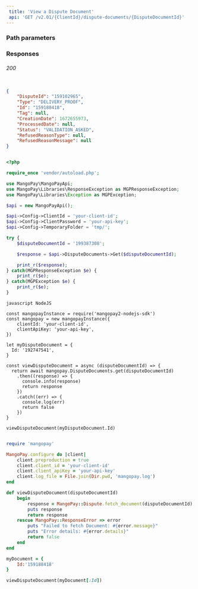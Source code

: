 ```yaml
---  
 title: 'View a Dispute Document'  
 api: 'GET /v2.01/{ClientId}/dispute-documents/{DisputeDocumentId}'  
---  
```


  

### Path parameters  

<DisputeDocumentId />  

### Responses  

###### 200   

<DisputeIdResponse />  

<TypeResponse />  

<IdResponse />  

<TagResponse />  

<CreationDateResponse />  

<ProcessedDateResponse />  

<StatusResponse />  

<RefusedReasonTypeResponse />  

<RefusedReasonMessageResponse />  

 <ResponseExample>  

```json 200  

{
    "DisputeId": "159102965",
    "Type": "DELIVERY_PROOF",
    "Id": "159188418",
    "Tag": null,
    "CreationDate": 1672655973,
    "ProcessedDate": null,
    "Status": "VALIDATION_ASKED",
    "RefusedReasonType": null,
    "RefusedReasonMessage": null
}  

 ```  

 </ResponseExample>  

<RequestExample>  
  
```php PHP  

<?php 

require_once 'vendor/autoload.php';

use MangoPay\MangoPayApi;
use MangoPay\Libraries\ResponseException as MGPResponseException;
use MangoPay\Libraries\Exception as MGPException;

$api = new MangoPayApi();

$api->Config->ClientId = 'your-client-id';
$api->Config->ClientPassword = 'your-api-key';
$api->Config->TemporaryFolder = 'tmp/';

try {
    $disputeDocumentId = '199387308';

    $response = $api->DisputeDocuments->Get($disputeDocumentId);

    print_r($response);
} catch(MGPResponseException $e) {
    print_r($e);
} catch(MGPException $e) {
    print_r($e);
}  
```  

```  
javascript NodeJS  

const mangopayInstance = require('mangopay2-nodejs-sdk')
const mangopay = new mangopayInstance({
    clientId: 'your-client-id',
    clientApiKey: 'your-api-key',
})

let myDisputeDocument = {
  Id: '192747541',
}

const viewDisputeDocument = async (disputeDocumentId) => {
  return await mangopay.DisputeDocuments.get(disputeDocumentId)
    .then((response) => {
      console.info(response)
      return response
    })
    .catch((err) => {
      console.log(err)
      return false
    })
}

viewDisputeDocument(myDisputeDocument.Id)  
```  

  
```ruby Ruby  

require 'mangopay'

MangoPay.configure do |client|
    client.preproduction = true
    client.client_id = 'your-client-id'
    client.client_apiKey = 'your-api-key'
    client.log_file = File.join(Dir.pwd, 'mangopay.log')
end

def viewDisputeDocument(disputeDocumentId)
    begin
        response = MangoPay::Dispute.fetch_document(disputeDocumentId)
        puts response
        return response
    rescue MangoPay::ResponseError => error
        puts "Failed to fetch Document: #{error.message}"
        puts "Error details: #{error.details}"
        return false
    end
end

myDocument = {
    Id:'159188418'
}

viewDisputeDocument(myDocument[:Id])  
```  

  
</RequestExample>